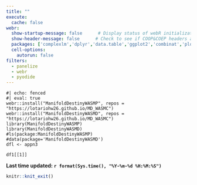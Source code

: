 ```yaml
---
title: ""
execute: 
  cache: false
webr:
  show-startup-message: false      # Display status of webR initialization
  show-header-message: false      # Check to see if COOP&COEP headers are set for speed.
  packages: ['complexlm','dplyr','data.table','ggplot2','combinat','plotly','htmltools','broom'] # Pre-install dependencies
  cell-options:
    autorun: false
filters:
  - panelize
  - webr
  - pyodide
---
```



```webr-r
#| echo: fenced
#| eval: true
webr::install("ManifoldDestinyWASMP", repos = "https://lotariohw26.github.io/MD_WASMC")
webr::install("ManifoldDestinyWASMD", repos = "https://lotariohw26.github.io/MD_WASMC")
library(ManifoldDestinyWASMP)
library(ManifoldDestinyWASMD)
#ls(package:ManifoldDestinyWASMP)
#data(package='ManifoldDestinyWASMD')
dfl <- appn3
```

```webr-r
df1[[1]]
```


**Last time updated: `r format(Sys.time(), "%Y-%m-%d %H:%M:%S")`**





```r
knitr::knit_exit()
```



